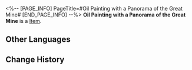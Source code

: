 <%-- [PAGE_INFO]
PageTitle=#Oil Painting with a Panorama of the Great Mine#
[END_PAGE_INFO] --%>
{{Item Infobox
|id          = 250009
|image       = Item Oil Painting with a Panorama of the Great Mine.png
|type        = 
|invCategory = 
|rarity      = 1
|effect      = 
|description = 
}}
'''Oil Painting with a Panorama of the Great Mine''' is a [[Item]].

==Other Languages==
{{Other Languages
|en   = Oil Painting with a Panorama of the Great Mine
|zhs  = 绘有大矿区全景的油画
|zht  = 繪有大礦區全景的油畫
|ja   = 大鉱区の全景を描いた油絵
|ko   = 큰 광산구역 전경이 담긴 유화
|es   = Pintura al óleo de una vista panorámica de la mina principal
|fr   = Peinture à l'huile d'un panorama de la Grande mine
|ru   = Картина маслом с панорамой Большой шахты
|th   = ภาพสีน้ำมันรูปวิวทั้งหมดของ Great Mine
|vi   = Tranh Sơn Dầu Cảnh Khu Mỏ Khổng Lồ
|de   = Ölgemälde mit einem Panorama der Großen Mine
|id   = Lukisan Cat Minyak Pemandangan Great Mine
|pt   = Pintura a Óleo com um Panorama da Grande Mina
}}

==Change History==
{{Change History|1.1}}